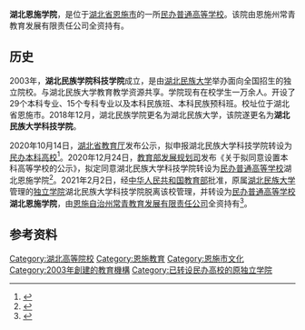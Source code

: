 {{Infobox University
| Name = 湖北恩施学院
| EnglishName =Hubei Enshi College
| Established =2003年
| Type = [[民办大学|民办普通高等学校]]
| President = [[丁莉|丁莉]]
| head_label = 党委书记
| head  = [[刘杰书|刘杰书]]
| Affiliations = 博学、博爱、立人、达人
| Location = {{CHN}}[[湖北省|湖北省]][[恩施市|恩施市]]学院路39号
| Campus = 市区
| 所属法人 = 恩施州常青教育发展有限责任公司<ref name=moe>{{Cite web|title=教育部关于同意湖北民族学院科技学院举办者变更的批复 - 中华人民共和国教育部政府门户网站|url=http://www.moe.gov.cn/srcsite/A03/s181/201904/t20190417_378455.html|work=www.moe.gov.cn|accessdate=2019-04-26|archive-date=2019-04-26|archive-url=https://web.archive.org/web/20190426035832/http://www.moe.gov.cn/srcsite/A03/s181/201904/t20190417_378455.html|dead-url=no}}</ref>
| Website = http://www.hbmykjxy.cn/
|}}
'''湖北恩施学院'''，是位于[[湖北省|湖北省]][[恩施市|恩施市]]的一所[[民办大学|民办普通高等学校]]。该院由恩施州常青教育发展有限责任公司全资持有。

== 历史 ==
2003年，'''湖北民族学院科技学院'''成立，是由[[湖北民族大学|湖北民族大学]]举办面向全国招生的独立院校。与湖北民族大学教育教学资源共享。学院现有在校学生一万余人。开设了29个本科专业、15个专科专业以及本科民族班、本科民族预科班。校址位于湖北省恩施市。2018年12月，湖北民族学院更名为湖北民族大学，该院遂更名为'''湖北民族大学科技学院'''。

2020年10月14日，[[湖北省教育厅|湖北省教育厅]]发布公示，拟申报湖北民族大学科技学院转设为[[民办大学|民办本科高校]]<ref name="报道P1">{{cite news|author1=湖北省教育厅 |title=关于湖北民族大学科技学院等3所独立学院申报转设为独立设置的民办普通本科高校的公示 |url=http://jyt.hubei.gov.cn/bmdt/tzgg/202010/t20201014_2954732.shtml |accessdate=2020-10-17 |page= |work=湖北省教育厅 |location=南宁 |language=zh-hans}}</ref>。2020年12月24日，[[教育部发展规划司|教育部发展规划司]]发布《关于拟同意设置本科高等学校的公示》，拟定同意湖北民族大学科技学院转设为[[民办大学|民办普通高等学校]]湖北恩施学院<ref name="报道P2">{{cite news |author1=教育部发展规划司 |title=关于拟同意设置本科高等学校的公示 |url=http://www.moe.gov.cn/jyb_xxgk/s5743/s5745/A03/202012/t20201224_507298.html |accessdate=2020-12-25 |page= |work=中华人民共和国教育部政府门户网站 |location=北京 |language=zh-hans |archive-date=2021-08-18 |archive-url=https://web.archive.org/web/20210818232131/http://www.moe.gov.cn/jyb_xxgk/s5743/s5745/A03/202012/t20201224_507298.html |dead-url=no }}</ref>。2021年2月2日，经[[中华人民共和国教育部|中华人民共和国教育部]]批准，原属[[湖北民族大学|湖北民族大学]]管理的[[独立学院|独立学院]]湖北民族大学科技学院脱离该校管理，并转设为[[民办大学|民办普通高等学校]]'''湖北恩施学院'''，由[[恩施自治州常青教育发展有限责任公司|恩施自治州常青教育发展有限责任公司]]全资持有<ref name="报道0104A">{{cite news|author1=教育部发展规划司 |title=教育部关于同意湖北民族大学科技学院转设为湖北恩施学院的函（教发函〔2021〕37号） |url=http://www.moe.gov.cn/srcsite/A03/s181/202102/t20210208_513013.html |accessdate=2021-02-09 |page= |work=中华人民共和国教育部政府门户网站 |location=北京 |language=zh-hans}}</ref>。

==参考资料==
{{reflist}}

{{湖北高等院校}}
{{独立学院}}

[[Category:湖北高等院校|Category:湖北高等院校]]
[[Category:恩施教育|Category:恩施教育]]
[[Category:恩施市文化|Category:恩施市文化]]
[[Category:2003年創建的教育機構|Category:2003年創建的教育機構]]
[[Category:已转设民办高校的原独立学院|Category:已转设民办高校的原独立学院]]